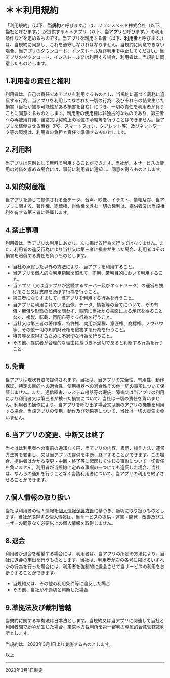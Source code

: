 # ＊＊利用規約

「利用規約」（以下、**当規約**と呼びます。）は、フランスベッド株式会社（以下、**当社**と呼びます。）が提供する＊＊アプリ（以下、**当アプリ**と呼びます。）の利用条件などを定めるものです。当アプリを利用する者（以下、**利用者**と呼びます。）は、当規約に同意し、これを遵守しなければなりません。当規約に同意できない場合、当アプリのダウンロード、インストール及び利用を中止してください。当アプリのダウンロード、インストール又は利用する場合、利用者は、当規約に同意したものとします。

## 1.利用者の責任と権利

利用者は、自己の責任で本アプリを利用するものとし、当規約に基づく義務に違反する行為、当アプリを利用してなされた一切の行為、及びそれらの結果生じた損害（当社が被る可能性がある損害を含む）につき、一切の責任を利用者が負うことに同意するものとします。利用者の使用権は非独占的なものであり、第三者への再使用許諾、譲渡又は契約上の地位の承継等を行うことはできません。当アプリを稼働させる機器（PC、スマートフォン、タプレット等）及びネットワーク等の環境は、利用者の負担と責任で準備するものとします。

## 2.利用料

当アプリは原則として無料で利用することができます。当社が、本サービスの使用の対価を求める場合には、事前に利用者に通知し、同意を得るものとします。

## 3.知的財産権

当アプリを通じて提供される全データ、音声、映像、イラスト、情報及び、当アプリに関する、著作権、商標権、肖像権を含む一切の権利は、提供者又は当該権利を有する第三者に帰属します。

## 4.禁止事項

利用者は、当アプリの利用にあたり、次に掲げる行為を行ってはなりません。また、利用者の違反行為により当社又は第三者に損害が生じた場合、利用者はその損害を賠償する責任を負うものとします。

- 当社の承認した以外の方法により、当アプリを利用すること。
- 当アプリを個人的な利用範囲を超えて、商用、営利目的において利用すること。
- 当アプリ（又は当アプリが接続するサーバー及びネットワーク）の運営を妨げること又は支障を及ぼす行為を行うこと。
- 第三者になりすまして、当アプリを利用する行為を行うこと。
- 当アプリに利用されている画像、データ、情報等の全てについて、その有償・無償や形態の如何を問わず、事前に当社から書面による承諾を得ることなく、複製、転載、再配布等する行為を行うこと。
- 当社又は第三者の著作権、特許権、実用新案権、意匠権、商標権、ノウハウ等、その他一切の知的財産権を侵害する行為を行うこと。
- 特典等を取得するために不適切な行為を行うこと。
- その他、提供者が合理的な理由に基づき不適切であると判断する行為を行うこと。

## 5.免責

当アプリは現状有姿で提供されます。当社は、当アプリの完全性、有用性、動作保証、特定の目的への適合性、使用機器への適合性その他一切の事項について保証しません。また、通信障害、システム機器等の瑕疵、障害又は当アプリの利用により利用者又は第三者が被った損害について、当社は一切の責任を負いません。利用者の操作により、当アプリを呼び出す場合又は他のアプリの機能を利用する場合、当該アプリの使用、動作及び効果等について、当社は一切の責任を負いません。

## 6.当アプリの変更、中断又は終了

当社はは利用者への事前の通知なく円、当アプリの内容、表示、操作方法、運営方法等を変更し、又は当アプリの提供を中断、終了することができます。この場合、提供者はかかる変更・中断・終了等に起因して生じる事象について一切責任を負いません。利用者が当規約に定める事項の一つにでも違反した場合、当社は、なんらの通知を行うことなく当該利用者について、当アプリの利用を終了させることができます。

## 7.個人情報の取り扱い

当社は利用者の個人情報を[個人情報保護方針](https://www.francebed.co.jp/privacy.html)に基づき、適切に取り扱うものとします。当社が取得する個人情報は、当サービスの提供・運営・開発・改善及びユーザーの同意なく必要以上の個人情報を取得しません。

## 8.退会

利用者が退会を希望する場合には、利用者は、当アプリの所定の方法により、当社に退会の申出を行うものとします。当社は、利用者が次の各号に掲げるいずれかの行為を行った場合には、利用者を強制的に退会させて当サービスの利用をお断りすることができます。

- 当規約又は、その他の利用条件等に違反した場合
- その他、当社が不適切と判断した場合

## 9.準拠法及び裁判管轄

当規約に関する準拠法は日本法とします。当規約又は当アプリに関連して当社と利用者間で紛争が生じた場合、東京地方裁判所を第一審判の専属的合意管轄裁判所とします。

当規約は、2023年3月1日より実施するものとします。

以上

---
2023年3月1日制定
